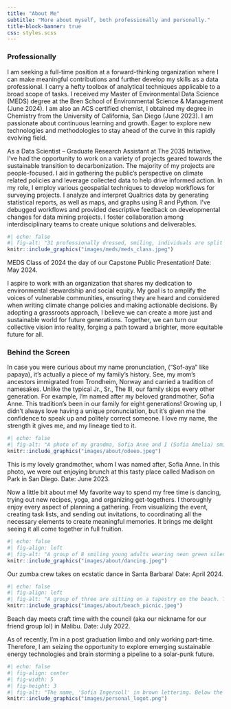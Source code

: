 ```yaml
---
title: "About Me"
subtitle: "More about myself, both professionally and personally."
title-block-banner: true
css: styles.scss
---
```


### Professionally

I am seeking a full-time position at a forward-thinking organization where I can make meaningful contributions and further develop my skills as a data professional. I carry a hefty toolbox of analytical techniques applicable to a broad scope of tasks. I received my Master of Environmental Data Science (MEDS) degree at the Bren School of Environmental Science & Management (June 2024). I am also an ACS certified chemist, I obtained my degree in Chemistry from the University of California, San Diego (June 2023). I am passionate about continuous learning and growth. Eager to explore new technologies and methodologies to stay ahead of the curve in this rapidly evolving field.

As a Data Scientist – Graduate Research Assistant at The 2035 Initiative, I've had the opportunity to work on a variety of projects geared towards the sustainable transition to decarbonization. The majority of my projects are people-focused. I aid in gathering the public's perspective on climate related policies and leverage collected data to help drive informed action. In my role, I employ various geospatial techniques to develop workflows for surveying projects. I analyze and interpret Qualtrics data by generating statistical reports, as well as maps, and graphs using R and Python. I've debugged workflows and provided descriptive feedback on developmental changes for data mining projects. I foster collaboration among interdisciplinary teams to create unique solutions and deliverables.

::: column-margin
```r
#| echo: false
#| fig-alt: "31 professionally dressed, smiling, individuals are split into two rows. There are 29 MEDS students, one professor, and one dean (both are on the bottom right side). There are palm trees and a big red fish sculpture attached to a pole in the background."
knitr::include_graphics("images/meds/meds_class.jpeg")
```

::: {.center-text .extra-small-text .dark-gray-text .topbr}
MEDS Class of 2024 the day of our Capstone Public Presentation! Date: May 2024.
:::
:::

I aspire to work with an organization that shares my dedication to environmental stewardship and social equity. My goal is to amplify the voices of vulnerable communities, ensuring they are heard and considered when writing climate change policies and making actionable decisions. By adopting a grassroots approach, I believe we can create a more just and sustainable world for future generations. Together, we can turn our collective vision into reality, forging a path toward a brighter, more equitable future for all.

### Behind the Screen

In case you were curious about my name pronunciation, ("Sof-aya" like papaya), it's actually a piece of my family's history. See, my mom's ancestors immigrated from Trondheim, Norway and carried a tradition of namesakes. Unlike the typical Jr., Sr., The III, our family skips every other generation. For example, I'm named after my beloved grandmother, Sofia Anne. This tradition's been in our family for eight generations! Growing up, I didn't always love having a unique pronunciation, but it's given me the confidence to speak up and politely correct someone. I love my name, the strength it gives me, and my lineage tied to it.

::: column-margin
```r
#| echo: false
#| fig-alt: "A photo of my grandma, Sofia Anne and I (Sofia Amelia) smiling at a resturant. She is on the left, wearing a bright coral sweater, a light green dress, with a tan wicker purse on her lap. I (Sofia Amelia) am on the right wearing a white fuzzy sweater, pink dress, and a pearl necklace."
knitr::include_graphics("images/about/odeeo.jpeg")
```

::: {.center-text .extra-small-text .dark-gray-text .topbr}
This is my lovely grandmother, whom I was named after, Sofia Anne. In this photo, we were out enjoying brunch at this tasty place called Madison on Park in San Diego. Date: June 2023.
:::
:::

Now a little bit about me! My favorite way to spend my free time is dancing, trying out new recipes, yoga, and organizing get-togethers. I thoroughly enjoy every aspect of planning a gathering. From visualizing the event, creating task lists, and sending out invitations, to coordinating all the necessary elements to create meaningful memories. It brings me delight seeing it all come together in full fruition.

::: column-margin
```r
#| echo: false
#| fig-align: left
#| fig-alt: "A group of 8 smiling young adults wearing neon green silent disco headphones around their necks. They are wearing a mixture of different tank tops, shorts, and tees for working out. There are palm trees, a life guard tower, the pier with string lightsm and a person sitting in the grass in the background."
knitr::include_graphics("images/about/dancing.jpeg")
```

::: {.center-text .extra-small-text .dark-gray-text .topbr}
Our zumba crew takes on ecstatic dance in Santa Barbara! Date: April 2024.
:::
:::

::: column-margin
```r
#| echo: false
#| fig-align: left
#| fig-alt: "A group of three are sitting on a tapestry on the beach. There is art supplies and charcuterie board filled with cookies, crackers, cheeses, and treats on the tapestry. Bags of chips and other art supplies like paper, colored penciles, cups are on the tapestry. A young woman in a black hoodie wearing a blanket is sitting on the tapestry in the center and taking a photo of the young man on the right. The young man on the right's fingers and legs are in the picture and is drawing on a paper ontop of a folded chess board. Another young man is leaning on a pillow and using an amazon box to draw on a piece of paper. There are four young men playing spike ball on the beach in the background."
knitr::include_graphics("images/about/beach_picnic.jpeg")
```

::: {.center-text .extra-small-text .dark-gray-text .topbr}
Beach day meets craft time with the council (aka our nickname for our friend group lol) in Malibu. Date: July 2022.
:::
:::

As of recently, I'm in a post graduation limbo and only working part-time. Therefore, I am seizing the opportunity to explore emerging sustainable energy technologies and brain storming a pipeline to a solar-punk future.

```r
#| echo: false
#| fig-align: center
#| fig-width: 5
#| fig-height: 3
#| fig-alt: "The name, 'Sofia Ingersoll' in brown lettering. Below the name sits a cartoon of a brown computer with code script. Appearing beind the computer icon is a cloud."
knitr::include_graphics("images/personal_logot.png")
```
